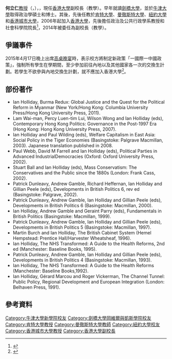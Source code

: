 {{expand|time=2015-04-18T04:08:52+00:00}}
'''何立仁'''[[教授|教授]]（{{lang-en|Professor Ian Holliday}}，{{bd|1960年||}}），{{or|知名[[英國|英國]]學者}}，現任[[香港大學|香港大學]]副校長（教學）。早年就讀[[劍橋大學|劍橋大學]]，並於[[牛津大學|牛津大學]]取得政治學碩士和博士。其後，先後任教於[[肯特大學|肯特大學]]、[[曼徹斯特大學|曼徹斯特大學]]、[[紐約大學|紐約大學]]和[[香港城市大學|香港城市大學]]，2006年起加入[[香港大學|香港大學]]，先後擔任政治及公共行政學系教授和社會科學院院長<ref>{{Cite web |url=http://ppa.hku.hk/files/hollidayacv.pdf |title=Full CV of Ian Holliday |accessdate=2015-04-18 |archive-date=2019-10-15 |archive-url=https://web.archive.org/web/20191015194811/https://ppa.hku.hk/files/hollidayacv.pdf |dead-url=no }}</ref>，2014年被委任為副校長（教學）。

==爭議事件==
2015年4月17日晚上出席[[高桌晚宴|高桌晚宴]]時，表示校方將制定新政策「一國際一中國政策」，強制所有學生在學期間，至少參加前往內地以及其他國家各一次的交換生計劃。若學生不欲參與內地交換生計劃，就不應加入香港大學<ref>{{Cite web |url=http://news.mingpao.com/ins/%E5%AD%B8%E8%8B%91%EF%BC%9A%E5%89%AF%E6%A0%A1%E9%95%B7%E7%A8%B1%E5%BC%B7%E5%88%B6%E5%85%A7%E5%9C%B0%E4%BA%A4%E6%B5%81%20%E4%B8%8D%E9%A1%98%E8%80%85%E5%8B%BF%E5%A0%B1%E6%B8%AF%E5%A4%A7/web_tc/article/20150418/s00001/1429313756086 |title=學苑：副校長稱強制內地交流 不願者勿報港大 |accessdate=2015-04-18 |archive-date=2016-03-04 |archive-url=https://web.archive.org/web/20160304194039/http://news.mingpao.com/ins/%E5%AD%B8%E8%8B%91%EF%BC%9A%E5%89%AF%E6%A0%A1%E9%95%B7%E7%A8%B1%E5%BC%B7%E5%88%B6%E5%85%A7%E5%9C%B0%E4%BA%A4%E6%B5%81%20%E4%B8%8D%E9%A1%98%E8%80%85%E5%8B%BF%E5%A0%B1%E6%B8%AF%E5%A4%A7/web_tc/article/20150418/s00001/1429313756086 |dead-url=no }}</ref>。

==部份著作==
*Ian Holliday, Burma Redux: Global Justice and the Quest for the Political Reform in Myanmar (New York/Hong Kong: Columbia University Press/Hong Kong University Press, 2011).
*Lam Wai-man, Percy Luen-tim Lui, Wilson Wong and Ian Holliday (eds), Contemporary Hong Kong Politics: Governance in the Post-1997 Era (Hong Kong: Hong Kong University Press, 2007).
*Ian Holliday and Paul Wilding (eds), Welfare Capitalism in East Asia: Social Policy in the Tiger Economies (Basingstoke: Palgrave Macmillan, 2003). Japanese translation published in 2008.
*Paul Webb, David M Farrell and Ian Holliday (eds), Political Parties in Advanced IndustrialDemocracies (Oxford: Oxford University Press, 2002).
*Stuart Ball and Ian Holliday (eds), Mass Conservatism: The Conservatives and the Public since the 1880s (London: Frank Cass, 2002).
*Patrick Dunleavy, Andrew Gamble, Richard Heffernan, Ian Holliday and Gillian Peele (eds), Developments in British Politics 6, rev ed (Basingstoke: Palgrave, 2002).
*Patrick Dunleavy, Andrew Gamble, Ian Holliday and Gillian Peele (eds), Developments in British Politics 6 (Basingstoke: Macmillan, 2000).
*Ian Holliday, Andrew Gamble and Geraint Parry (eds), Fundamentals in British Politics (Basingstoke: Macmillan, 1999).
*Patrick Dunleavy, Andrew Gamble, Ian Holliday and Gillian Peele (eds), Developments in British Politics 5 (Basingstoke: Macmillan, 1997).
*Martin Burch and Ian Holliday, The British Cabinet System (Hemel Hempstead: Prentice Hall/Harvester Wheatsheaf, 1996).
*Ian Holliday, The NHS Transformed: A Guide to the Health Reforms, 2nd ed (Manchester: Baseline Books, 1995).
*Patrick Dunleavy, Andrew Gamble, Ian Holliday and Gillian Peele (eds), Developments in British Politics 4 (Basingstoke: Macmillan, 1993).
*Ian Holliday, The NHS Transformed: A Guide to the Health Reforms (Manchester: Baseline Books,1992).
*Ian Holliday, Gérard Marcou and Roger Vickerman, The Channel Tunnel: Public Policy, Regional Development and European Integration (London: Belhaven Press, 1991).

==參考資料==
{{reflist}}
{{DEFAULTSORT:Holiday}}
[[Category:牛津大學新學院校友|Category:牛津大學新學院校友]]
[[Category:劍橋大學岡維爾與凱斯學院校友|Category:劍橋大學岡維爾與凱斯學院校友]]
[[Category:肯特大學教授|Category:肯特大學教授]]
[[Category:曼徹斯特大學教師|Category:曼徹斯特大學教師]]
[[Category:紐約大學校友|Category:紐約大學校友]]
[[Category:香港城市大學教授|Category:香港城市大學教授]]
[[Category:香港大學副校長|Category:香港大學副校長]]